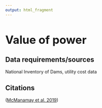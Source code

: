 ```yaml
---
output: html_fragment
---
```

<style type="text/css">
  h1{
  font-size: 2.5em;
}
</style>

# Value of power

## Data requirements/sources
National Inventory of Dams, utility cost data

## Citations
([McManamay et al. 2019](https://doi.org/10.1002/ecs2.2596))